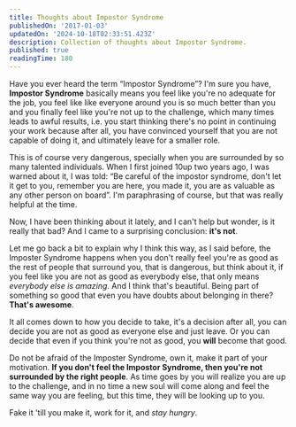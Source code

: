 ```yaml
---
title: Thoughts about Impostor Syndrome
publishedOn: '2017-01-03'
updatedOn: '2024-10-18T02:33:51.423Z'
description: Collection of thoughts about Impostor Syndrome.
published: true
readingTime: 180
---
```

Have you ever heard the term “Impostor Syndrome”? I'm sure you have, **Impostor
Syndrome** basically means you feel like you're no adequate for the job, you feel
like like everyone around you is so much better than you and you finally feel
like you're not up to the challenge, which many times leads to awful results,
i.e. you start thinking there's no point in continuing your work because after all,
you have convinced yourself that you are not capable of doing it, and ultimately
leave for a smaller role.

This is of course very dangerous, specially when you are surrounded by so many
talented individuals. When I first joined 10up two years ago, I was warned about
it, I was told: “Be careful of the impostor syndrome, don't let it get to you,
remember you are here, you made it, you are as valuable as any other person on board”.
I'm paraphrasing of course, but that was really helpful at the time.

Now, I have been thinking about it lately, and I can't help but wonder, is it really
that bad? And I came to a surprising conclusion: **it's not**.

Let me go back a bit to explain why I think this way, as I said before, the Imposter
Syndrome happens when you don't really feel you're as good as the rest of people that
surround you, that is dangerous, but think about it, if you feel like you are not
as good as everybody else, that only means _everybody else is amazing_. And I think
that's beautiful. Being part of something so good that even you have doubts about
belonging in there? **That's awesome**.

It all comes down to how you decide to take, it's a decision after all, you can
decide you are not as good as everyone else and just leave. Or you can decide that
even if you think you're not as good, you **will** become that good.

Do not be afraid of the Imposter Syndrome, own it, make it part of your motivation.
**If you don't feel the Impostor Syndrome, then you're not surrounded by the right
people**. As time goes by you will realize you are up to the challenge, and in no
time a new soul will come along and feel the same way you are feeling, but this time,
they will be looking up to you.

Fake it 'till you make it, work for it, and _stay hungry_.

